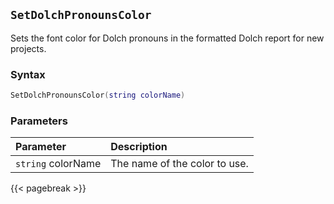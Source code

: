 ## `SetDolchPronounsColor`

Sets the font color for Dolch pronouns in the formatted Dolch report for new projects.

### Syntax {-}

``` .lua
SetDolchPronounsColor(string colorName)
```

### Parameters {-}

**Parameter** | **Description**
| :-- | :-- |
|`string` colorName | The name of the color to use. |

{{< pagebreak >}}